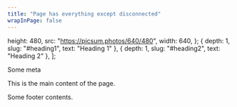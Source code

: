 ```yaml
---
title: "Page has everything except disconnected"
wrapInPage: false
---
```


  height: 480,
  src: "https://picsum.photos/640/480",
  width: 640,
};
  { depth: 1, slug: "#heading1", text: "Heading 1" },
  { depth: 1, slug: "#heading2", text: "Heading 2" },
];

<Page cover={cover} feed="#feed-url" headings={headings} title={frontmatter.title}>
  <div slot="meta">Some meta</div>
  <p>This is the main content of the page.</p>
  <div slot="footer">Some footer contents.</div>
</Page>

